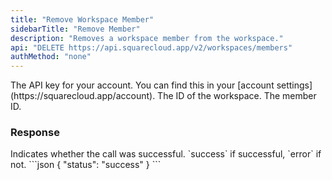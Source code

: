```yaml
---
title: "Remove Workspace Member"
sidebarTitle: "Remove Member"
description: "Removes a workspace member from the workspace."
api: "DELETE https://api.squarecloud.app/v2/workspaces/members"
authMethod: "none"
---
```


<ParamField header="Authorization" type="string" placeholder="API KEY" required>
  The API key for your account. You can find this in your [account settings](https://squarecloud.app/account).
</ParamField>

<ParamField body="workspaceId" type="string" placeholder="Workspace Id">
  The ID of the workspace.  
</ParamField>

<ParamField body="memberId" type="string" placeholder="Member ID">
  The member ID. 
</ParamField>


### Response

<ResponseField name="status" type="string">
  Indicates whether the call was successful. `success` if successful, `error` if not.
</ResponseField>

<ResponseExample>
```json
{
  "status": "success"
}
```
</ResponseExample>